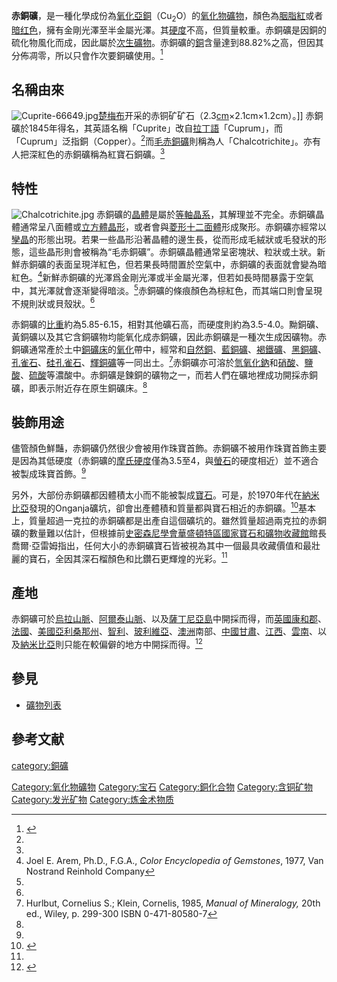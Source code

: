 {{Infobox mineral
| name        = 赤銅礦
| category    = 氧化物
| boxwidth    = 
| boxbgcolor  = 
| image       = CupriteUSGOV.jpg
| imagesize   = 
| caption     = [[美国|美国]][[亚利桑那州|亚利桑那州]][[莫伦西|莫伦西]]开采出的赤铜矿
| formula     = Cu<sub>2</sub>O
| strunz      = 04.AA.10
| dana        = 4.1.1.1
| density     = 6.14-6.15
| symmetry    = [[立方晶系|立方]]（4/m {{overline|3}} 2/m）
| unit cell   = a = 4.2685 Å; V 77.77 Å³; Z = 2
| molweight   = 143.091
| color       = 胭脂红至暗紅色，部分呈黑色（毛赤銅礦呈鮮紅色）
| habit       = 晶體通常呈針狀、塊狀、粒狀或土狀（毛赤銅礦呈纖維狀）
| system      = [[等軸晶系|等軸]]
| cleavage    = 無
| fracture    = 貝殼狀至參差狀
| tenacity    = 脆性
| mohs        = 3.5-4
| luster      = 金剛光澤或半金屬光澤
| refractive  = 2.5598
| birefringence = δ = 0.000
| pleochroism = 無
| fluorescence= 無
| streak      = 棕紅色
| gravity     = 5.85-6.15
| melt        = 
| diaphaneity = 透明至半透明
| refractive  = n = 2.849
| var1        = 
| var2        = 
| var3        = 
| 2V          =
| dispersion  =
| extinction  =
| length fast/slow =
| absorption  =
| fusibility  =
| diagnostic  =
| solubility  =
| other       =
| alteration  =
| references  = <ref name=Mindat>{{cite web|url=http://www.mindat.org/min-1172.html|title=Cuprite|publisher=Mindat|accessdate=2013-04-01|archive-date=2019-04-02|archive-url=https://web.archive.org/web/20190402071754/https://www.mindat.org/min-1172.html|dead-url=no}}</ref><ref name=Webmin>{{cite web|url=http://www.webmineral.com/data/Cuprite.shtml|title=Cuprite|publisher=Webmineral data|accessdate=2013-04-01|archive-date=2019-04-26|archive-url=https://web.archive.org/web/20190426160811/http://webmineral.com/data/Cuprite.shtml|dead-url=no}}</ref><ref name=Handbook>{{Cite web |url=http://rruff.geo.arizona.edu/doclib/hom/cuprite.pdf |title=Handbook of Mineralogy |access-date=2013-04-01 |archive-date=2012-04-05 |archive-url=https://web.archive.org/web/20120405102046/http://rruff.geo.arizona.edu/doclib/hom/cuprite.pdf |dead-url=no }}</ref><ref name="數位博物館">{{cite web|url=http://digimuse.nmns.edu.tw/DigiMuse/NewModule.aspx?ObjectId=0b000001800332c7&ParentID=0b000001800332c7|title=赤銅礦Cuprite - 自然與人文數位博物館知識單元|publisher=自然與人文數位博物館|accessdate=2013-04-01}}</ref><ref>{{cite web|url=http://www.mindat.org/min-1172.html|title=Cuprite|publisher=mindat.org|accessdate=2013-04-01|archive-date=2019-04-02|archive-url=https://web.archive.org/web/20190402071754/https://www.mindat.org/min-1172.html|dead-url=no}}</ref>
}}

'''赤銅礦'''，是一種化學成份為[[氧化亞銅|氧化亞銅]]（Cu<sub>2</sub>O）的[[礦物|氧化物礦物]]，顏色為[[胭脂紅|胭脂紅]]或者[[暗红色|暗红色]]，擁有金剛光澤至半金屬光澤。其[[硬度|硬度]]不高，但質量較重。赤銅礦是因銅的硫化物風化而成，因此屬於[[次生礦物|次生礦物]]。赤銅礦的[[銅|銅]]含量達到88.82%之高，但因其分佈凋零，所以只會作次要銅礦使用。<ref>{{cite web|url=http://www.galleries.com/Cuprite|title=THE MINERAL CUPRITE|publisher=Amethyst Galleries' Mineral Gallery|accessdate=2013-04-01|archive-date=2021-01-23|archive-url=https://web.archive.org/web/20210123110653/http://galleries.com/Cuprite|dead-url=no}}</ref>

==名稱由來==
[[File:Cuprite-66649.jpg|thumb]][[楚梅布|楚梅布]]开采的赤铜矿矿石（2.3[[厘米|cm]]×2.1cm×1.2cm）。]]
赤銅礦於1845年得名，其英語名稱「Cuprite」改自[[拉丁語|拉丁語]]「Cuprum」，而「Cuprum」泛指銅（Copper）。<ref name=Webmin/>而[[毛赤銅礦|毛赤銅礦]]則稱為人「Chalcotrichite」。亦有人把深紅色的赤銅礦稱為紅寶石銅礦。<ref name="數位博物館"/>

==特性==
[[Image:Chalcotrichite.jpg|thumb]]
赤銅礦的[[晶體|晶體]]是屬於[[等軸晶系|等軸晶系]]，其解理並不完全。赤銅礦晶體通常呈八面體或[[立方晶系|立方體晶形]]，或者會與[[菱形十二面體|菱形十二面體]]形成聚形。赤銅礦亦經常以[[孿晶|孿晶]]的形態出現。若果一些晶形沿著晶體的邊生長，從而形成毛絨狀或毛發狀的形態，這些晶形則會被稱為“毛赤銅礦”。赤銅礦晶體通常呈密塊狀、粒狀或土狀。新鮮赤銅礦的表面呈現洋紅色，但若果長時間置於空氣中，赤銅礦的表面就會變為暗紅色。<ref name="Color Encyclopedia">Joel E. Arem, Ph.D., F.G.A., ''Color Encyclopedia of Gemstones'', 1977, Van Nostrand Reinhold Company</ref>新鮮赤銅礦的光澤爲金剛光澤或半金屬光澤，但若如長時間暴露于空氣中，其光澤就會逐渐變得暗淡。<ref name="Color Encyclopedia"/>赤銅礦的條痕顏色為棕紅色，而其端口則會呈現不規則狀或貝殼狀。<ref name=Webmin/>

赤銅礦的[[比重|比重]]約為5.85-6.15，相對其他礦石高，而硬度則約為3.5-4.0。黝銅礦、黃銅礦以及其它含銅礦物均能氧化成赤銅礦，因此赤銅礦是一種次生成因礦物。赤銅礦通常產於土中[[銅礦床|銅礦床]]的[[氧化|氧化]]帶中，經常和[[自然銅|自然銅]]、[[藍銅礦|藍銅礦]]、[[褐鐵礦|褐鐵礦]]、[[黑銅礦|黑銅礦]]、[[孔雀石|孔雀石]]、[[硅孔雀石|硅孔雀石]]、[[輝銅礦|輝銅礦]]等一同出土。<ref name=Hurlbut>Hurlbut, Cornelius S.; Klein, Cornelis, 1985, ''Manual of Mineralogy,'' 20th ed., Wiley, p. 299-300 ISBN 0-471-80580-7</ref>赤銅礦亦可溶於[[氫氧化鈉|氫氧化鈉]]和[[硝酸|硝酸]]、[[鹽酸|鹽酸]]、[[硫酸|硫酸]]等濃酸中。赤銅礦是鍊銅的礦物之一，而若人們在礦地裡成功開採赤銅礦，即表示附近存在原生銅礦床。<ref name=Mindat/>

==裝飾用途==
儘管顏色鮮豔，赤銅礦仍然很少會被用作珠寶首飾。赤銅礦不被用作珠寶首飾主要是因為其低硬度（赤銅礦的[[摩氏硬度|摩氏硬度]]僅為3.5至4，與[[螢石|螢石]]的硬度相近）並不適合被製成珠寶首飾。<ref name="minerals.net"/>

另外，大部份赤銅礦都因體積太小而不能被製成[[寶石|寶石]]。可是，於1970年代在[[納米比亞|納米比亞]]發現的Onganja礦坑，卻會出產體積和質量都與寶石相近的赤銅礦。<ref>{{cite web|url=http://www.mindat.org/loc-29138.html|title=Ogonja (Onganja), Seeis, Windhoek District, Khomas Region, Namibia|publisher=mindat.org|accessdate=2013-04-01|archive-date=2020-05-16|archive-url=https://web.archive.org/web/20200516082312/https://www.mindat.org/loc-29138.html|dead-url=no}}</ref>基本上，質量超過一克拉的赤銅礦都是出產自這個礦坑的。雖然質量超過兩克拉的赤銅礦的數量難以估計，但根據前[[史密森尼學會|史密森尼學會]][[華盛頓哥倫比亞特區|華盛頓特區]][[國家寶石和礦物收藏館|國家寶石和礦物收藏館]]館長喬爾·亞雷姆指出，任何大小的赤銅礦寶石皆被視為其中一個最具收藏價值和最壯麗的寶石，全因其深石榴顏色和比鑽石更輝煌的光彩。<ref name="Color Encyclopedia"/>

==產地==
赤銅礦可於[[烏拉山脈|烏拉山脈]]、[[阿爾泰山脈|阿爾泰山脈]]、以及[[薩丁尼亞島|薩丁尼亞島]]中開採而得，而[[英國|英國]][[康和郡|康和郡]]、[[法國|法國]]、[[美國|美國]][[亞利桑那州|亞利桑那州]]、[[智利|智利]]、[[玻利維亞|玻利維亞]]、[[澳洲|澳洲]]南部、[[中國|中國]][[甘肅|甘肅]]、[[江西|江西]]、[[雲南|雲南]]、以及[[納米比亞|納米比亞]]則只能在較偏僻的地方中開採而得。<ref name="minerals.net">{{cite web|url=http://www.minerals.net/mineral/cuprite.aspx|title=The Mineral Curpite|publisher=minerals.net|accessdate=2013-04-01|archive-date=2021-01-24|archive-url=https://web.archive.org/web/20210124192010/https://www.minerals.net/mineral/cuprite.aspx|dead-url=no}}</ref>

==參見==
*[[礦物列表|礦物列表]]

==參考文献==
{{reflist|2}}

[[category:銅礦|category:銅礦]]
[[Category:氧化物礦物|Category:氧化物礦物]]
[[Category:宝石|Category:宝石]]
[[Category:銅化合物|Category:銅化合物]]
[[Category:含铜矿物|Category:含铜矿物]]
[[Category:发光矿物|Category:发光矿物]]
[[Category:炼金术物质|Category:炼金术物质]]